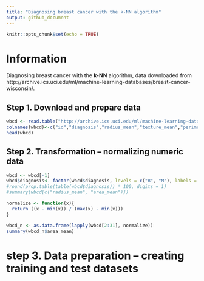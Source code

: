```yaml
---
title: "Diagnosing breast cancer with the k-NN algorithm"
output: github_document
---
```



```r
knitr::opts_chunk$set(echo = TRUE)
```


# Information
Diagnosing breast cancer with the **k-NN** algorithm, data downloaded from  http://archive.ics.uci.edu/ml/machine-learning-databases/breast-cancer-wisconsin/.


## Step 1. Download  and prepare data

```r
wbcd <- read.table("http://archive.ics.uci.edu/ml/machine-learning-databases/breast-cancer-wisconsin/wdbc.data", sep = ",", header = F, stringsAsFactors = FALSE)
colnames(wbcd)<-c("id","diagnosis","radius_mean","texture_mean","perimeter_mean","area_mean")
head(wbcd)
```

## Step 2. Transformation – normalizing numeric data

```r
wbcd <- wbcd[-1]
wbcd$diagnosis<- factor(wbcd$diagnosis, levels = c("B", "M"), labels = c("Benign", "Malignant"))
#round(prop.table(table(wbcd$diagnosis)) * 100, digits = 1)
#summary(wbcd[c("radius_mean", "area_mean")])

normalize <- function(x){
  return ((x - min(x)) / (max(x) - min(x)))
}

wbcd_n <- as.data.frame(lapply(wbcd[2:31], normalize))
summary(wbcd_n$area_mean)
```




# step 3. Data preparation – creating training and test datasets

```r






```

